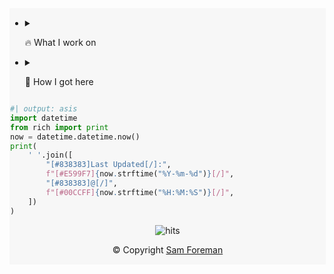 ::: {.callout-tip icon=false aria-label="If you're curious" title='[➕ More]{.dim-text}' collapse="true" style="text-align: left!important; width:100%; background-color:rgba(131,131,131,0.05)!important; border: 1px solid rgba(131,131,131,0.0); opacity:100%; margin-block-start: 1rem;"}

- <details closed><summary>🔥 What I work on</summary>

  As a member of the [AI / ML Group](https://www.alcf.anl.gov/about/people/group/506) at
  [ALCF](https://alcf.anl.gov), I work on:

  ::: {.flex-container}

  ::: {.flex-container}

  - 🤖 🧪 [AI + Science](https://github.com/saforem2/)

  - 🎲 [Building better sampling methods for Lattice QCD](https://github.com/saforem2/l2hmc-qcd)

  - 🧬 [Genome-Scale Language Models](https://www.biorxiv.org/content/10.1101/2022.10.10.511571v2)

      - [{{< iconify logos github-octocat >}} GenSLM](https://github.com/ramanathanlab/genslm)

      - 🥇 [ACM Gordon Bell Special Prize](https://www.acm.org/media-center/2022/november/gordon-bell-special-prize-covid-research-2022)

  :::

  ::: {.flex-container}

  - 🌍 [Foundation models for long term climate forecasting](https://saforem2.github.io/climate-analysis)

  - 🏃‍♂️ [Scaling Large Language Models](https://github.com/argonne-lcf/Megatron-DeepSpeed)

  - 🏎️ [Distributed training across thousands of GPUs](https://github.com/argonne-lcf/mlprof)

  :::

  :::

  </details>

- <details closed><summary>📍 How I got here</summary>

  [NOTE: Update the **NEW** text below !!]: #

  My [current research](https://saforem2.github.io/l2hmc-qcd) focuses on
  using deep generative modeling to help build better sampling algorithms
  in lattice gauge theory. In particular, I'm interested in building gauge
  equivariant neural network architectures and using inductive priors to
  incorporate physical symmetries into machine learning models.

  I received my PhD in Physics from the University of Iowa in 2019 and my thesis
  was on
  [Learning Better Physics: A Machine Learning Approach to Lattice Gauge Theory](https://iro.uiowa.edu/esploro/outputs/doctoral/Learning-better-physics-a-machine-learning/9983776792002771).

  Prior to this, I completed two bachelors degrees (Engineering Physics and
  Applied Mathematics, 2015) at The University of Illinois at
  Urbana-Champaign. My undergraduate dissertation was titled 
  [Energy Storage in Quantum Resonators](https://aip.scitation.org/doi/10.1063/1.5009698)
  and was
  supervised by Professor 
  [Alfred Hübler](https://en.wikipedia.org/wiki/Alfred_H%C3%BCbler)
  within the Center for Complex Systems Research at UIUC.

  This work ultimately resulted in a [patent](https://scholar.google.com/citations?view_op=view_citation&hl=en&user=vV_1zDwAAAAJ&pagesize=80&citation_for_view=vV_1zDwAAAAJ:SeFeTyx0c_EC) !!

  </details>

<!-- [yellow]{.highlight} [pink]{.highlight-pink} [green]{.highlight-green} [blue]{.highlight-blue} [circle]{.circle-sketch-highlight} -->
<!-- ```{pyodide-python} -->

```python
#| output: asis
import datetime
from rich import print
now = datetime.datetime.now()
print(
    ' '.join([
        "[#838383]Last Updated[/]:",
        f"[#E599F7]{now.strftime("%Y-%m-%d")}[/]",
        "[#838383]@[/]",
        f"[#00CCFF]{now.strftime("%H:%M:%S")}[/]", 
    ])
)
```


::: {style="text-align:center;"}

<img alt="hits" src="https://hitscounter.dev/api/hit?url=samforeman.me&label=samforeman.me&icon=check2-square&color=%236c757d">

<!-- <img loading="lazy" alt="Hits" src='https://hits.seeyoufarm.com/api/count/incr/badge.svg?url=https%3A%2F%2Fsamforeman.me&count_bg=%2322222281&title_bg=%2383838381&icon=&icon_color=%23838383&title=👋&edge_flat=true'> -->

[© Copyright [Sam Foreman](https://samforeman.me)]{.dim-text}

:::

:::
